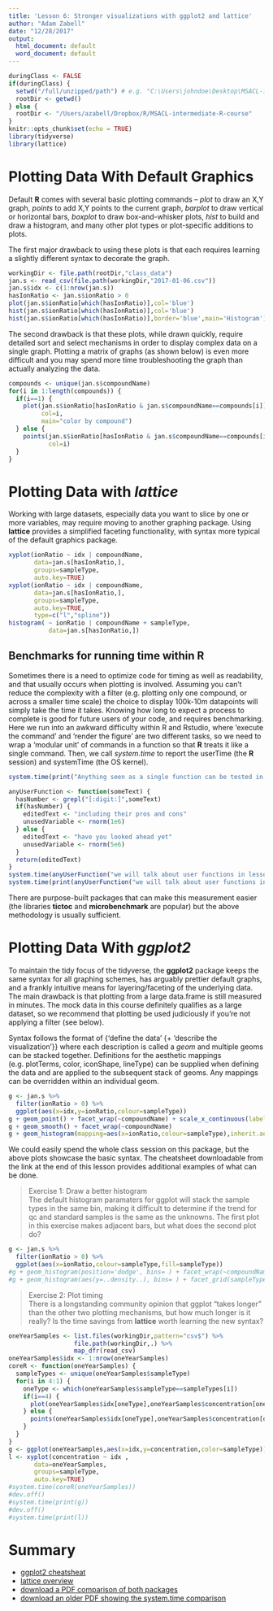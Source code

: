 ```yaml
---
title: 'Lesson 6: Stronger visualizations with ggplot2 and lattice'
author: "Adam Zabell"
date: "12/28/2017"
output:
  html_document: default
  word_document: default
---
```


```r
duringClass <- FALSE
if(duringClass) {
  setwd("/full/unzipped/path") # e.g. "C:\Users\johndoe\Desktop\MSACL-intermediate-R-course-master"
  rootDir <- getwd()
} else {
  rootDir <- "/Users/azabell/Dropbox/R/MSACL-intermediate-R-course"
}
knitr::opts_chunk$set(echo = TRUE)
library(tidyverse)
library(lattice)
```

# Plotting Data With Default Graphics
Default **R** comes with several basic plotting commands -- *plot* to draw an X,Y graph, *points* to add X,Y points to the current graph, *barplot* to draw vertical or horizontal bars, *boxplot* to draw box-and-whisker plots, *hist* to build and draw a histogram, and many other plot types or plot-specific additions to plots.

The first major drawback to using these plots is that each requires learning a slightly different syntax to decorate the graph. 
```r
workingDir <- file.path(rootDir,"class_data")
jan.s <- read_csv(file.path(workingDir,"2017-01-06.csv"))
jan.s$idx <- c(1:nrow(jan.s))
hasIonRatio <- jan.s$ionRatio > 0
plot(jan.s$ionRatio[which(hasIonRatio)],col='blue')
hist(jan.s$ionRatio[which(hasIonRatio)],col='blue')
hist(jan.s$ionRatio[which(hasIonRatio)],border='blue',main='Histogram')
```

The second drawback is that these plots, while drawn quickly, require detailed sort and select mechanisms in order to display complex data on a single graph. Plotting a matrix of graphs (as shown below) is even more difficult and you may spend more time troubleshooting the graph than actually analyzing the data.
```r
compounds <- unique(jan.s$compoundName)
for(i in 1:length(compounds)) {
  if(i==1) {
    plot(jan.s$ionRatio[hasIonRatio & jan.s$compoundName==compounds[i]],
         col=i,
         main="color by compound")
  } else {
    points(jan.s$ionRatio[hasIonRatio & jan.s$compoundName==compounds[i]],
           col=i)
  }
}
```

# Plotting Data with *lattice*
Working with large datasets, especially data you want to slice by one or more variables, may require moving to another graphing package. Using **lattice** provides a simplified faceting functionality, with syntax more typical of the default graphics package.
```r
xyplot(ionRatio ~ idx | compoundName, 
       data=jan.s[hasIonRatio,], 
       groups=sampleType, 
       auto.key=TRUE)
xyplot(ionRatio ~ idx | compoundName, 
       data=jan.s[hasIonRatio,], 
       groups=sampleType, 
       auto.key=TRUE, 
       type=c("l","spline"))
histogram( ~ ionRatio | compoundName + sampleType, 
           data=jan.s[hasIonRatio,])
```

## Benchmarks for running time within **R**
Sometimes there is a need to optimize code for timing as well as readability, and that usually occurs when plotting is involved. Assuming you can't reduce the complexity with a filter (e.g. plotting only one compound, or across a smaller time scale) the choice to display 100k-10m datapoints will simply take the time it takes. Knowing how long to expect a process to complete is good for future users of your code, and requires benchmarking. Here we run into an awkward difficulty within R and Rstudio, where 'execute the command' and 'render the figure' are two different tasks, so we need to wrap a 'modular unit' of commands in a function so that **R** treats it like a single command. Then, we call *system.time* to report the userTime (the **R** session) and systemTime (the OS kernel).
```r
system.time(print("Anything seen as a single function can be tested in this way"))

anyUserFunction <- function(someText) {
  hasNumber <- grepl("[:digit:]",someText)
  if(hasNumber) {
    editedText <- "including their pros and cons"
    unusedVariable <- rnorm(1e6)
  } else {
    editedText <- "have you looked ahead yet"
    unusedVariable <- rnorm(5e6)
  }
  return(editedText)
}
system.time(anyUserFunction("we will talk about user functions in lesson 9"))
system.time(print(anyUserFunction("we will talk about user functions in lesson 9")))
```

There are purpose-built packages that can make this measurement easier (the libraries **tictoc** and **microbenchmark** are popular) but the above methodology is usually sufficient.

# Plotting Data With *ggplot2*
To maintain the tidy focus of the tidyverse, the **ggplot2** package keeps the same syntax for all graphing schemes, has arguably prettier default graphs, and a frankly intuitive means for layering/faceting of the underlying data. The main drawback is that plotting from a large data.frame is still measured in minutes. The mock data in this course definitely qualifies as a large dataset, so we recommend that plotting be used judiciously if you're not applying a filter (see below).

Syntax follows the format of {'define the data' {+ 'describe the visualization'}} where each description is called a *geom* and multiple geoms can be stacked together. Definitions for the aesthetic mappings (e.g. plotTerms, color, iconShape, lineType) can be supplied when defining the data and are applied to the subsequent stack of geoms. Any mappings can be overridden within an individual geom.
```r
g <- jan.s %>%
  filter(ionRatio > 0) %>%
  ggplot(aes(x=idx,y=ionRatio,colour=sampleType))
g + geom_point() + facet_wrap(~compoundName) + scale_x_continuous(labels=NULL)
g + geom_smooth() + facet_wrap(~compoundName)
g + geom_histogram(mapping=aes(x=ionRatio,colour=sampleType),inherit.aes=FALSE) + facet_wrap(~compoundName)
```

We could easily spend the whole class session on this package, but the above plots showcase the basic syntax. The cheatsheet downloadable from the link at the end of this lesson provides additional examples of what can be done.

> Exercise 1: Draw a better histogram  
> The default histogram paramaters for ggplot will stack the sample types in the same bin, making it difficult to determine if the trend for qc and standard samples is the same as the unknowns. The first plot in this exercise makes adjacent bars, but what does the second plot do? 

```r
g <- jan.s %>%
  filter(ionRatio > 0) %>%
  ggplot(aes(x=ionRatio,colour=sampleType,fill=sampleType))
#g + geom_histogram(position='dodge', bins= ) + facet_wrap(~compoundName)
#g + geom_histogram(aes(y=..density..), bins= ) + facet_grid(sampleType~compoundName)
```

> Exercise 2: Plot timing  
> There is a longstanding community opinion that ggplot "takes longer" than the other two plotting mechanisms, but how much longer is it really? Is the time savings from **lattice** worth learning the new syntax?

```r
oneYearSamples <- list.files(workingDir,pattern="csv$") %>%
                  file.path(workingDir,.) %>%
                  map_dfr(read_csv)
oneYearSamples$idx <- 1:nrow(oneYearSamples)
coreR <- function(oneYearSamples) {
  sampleTypes <- unique(oneYearSamples$sampleType)
  for(i in 4:1) {
    oneType <- which(oneYearSamples$sampleType==sampleTypes[i])
    if(i==4) {
      plot(oneYearSamples$idx[oneType],oneYearSamples$concentration[oneType],col=i)
    } else {
      points(oneYearSamples$idx[oneType],oneYearSamples$concentration[oneType],col=i)
    }
  }
}
g <- ggplot(oneYearSamples,aes(x=idx,y=concentration,color=sampleType)) + geom_point()
l <- xyplot(concentration ~ idx , 
       data=oneYearSamples, 
       groups=sampleType, 
       auto.key=TRUE)
#system.time(coreR(oneYearSamples))
#dev.off()
#system.time(print(g))
#dev.off()
#system.time(print(l))
```

# Summary
* [ggplot2 cheatsheat](https://www.rstudio.com/wp-content/uploads/2015/03/ggplot2-cheatsheet.pdf)
* [lattice overview](https://www.statmethods.net/advgraphs/trellis.html)
* [download a PDF comparison of both packages](http://www.londonr.org/download/?id=69)
* [download an older PDF showing the system.time comparison](https://learnr.files.wordpress.com/2009/08/latbook_time1.pdf)
